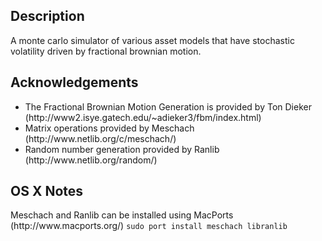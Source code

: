 == Description ==
A monte carlo simulator of various asset models that have stochastic volatility driven by fractional brownian motion.

== Acknowledgements ==
* The Fractional Brownian Motion Generation is provided by Ton Dieker (http://www2.isye.gatech.edu/~adieker3/fbm/index.html)
* Matrix operations provided by Meschach (http://www.netlib.org/c/meschach/)
* Random number generation provided by Ranlib (http://www.netlib.org/random/)

== OS X Notes ==
Meschach and Ranlib can be installed using MacPorts (http://www.macports.org/)
<code>sudo port install meschach libranlib</code>
